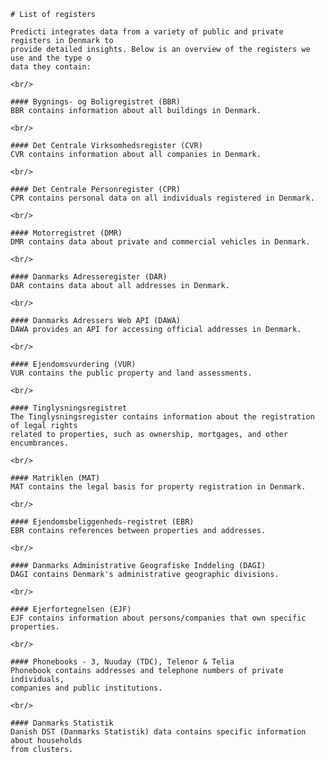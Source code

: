 <div className={'mdx-layout'}>
  <section>

    # List of registers

    Predicti integrates data from a variety of public and private registers in Denmark to
    provide detailed insights. Below is an overview of the registers we use and the type o
    data they contain:

    <br/>

    #### Bygnings- og Boligregistret (BBR)
    BBR contains information about all buildings in Denmark.

    <br/>

    #### Det Centrale Virksomhedsregister (CVR)
    CVR contains information about all companies in Denmark.

    <br/>

    #### Det Centrale Personregister (CPR)
    CPR contains personal data on all individuals registered in Denmark.

    <br/>

    #### Motorregistret (DMR)
    DMR contains data about private and commercial vehicles in Denmark.

    <br/>

    #### Danmarks Adresseregister (DAR)
    DAR contains data about all addresses in Denmark.

    <br/>

    #### Danmarks Adressers Web API (DAWA)
    DAWA provides an API for accessing official addresses in Denmark.

    <br/>

    #### Ejendomsvurdering (VUR)
    VUR contains the public property and land assessments.

    <br/>

    #### Tinglysningsregistret
    The Tinglysningsregister contains information about the registration of legal rights
    related to properties, such as ownership, mortgages, and other encumbrances.

    <br/>

    #### Matriklen (MAT)
    MAT contains the legal basis for property registration in Denmark.

    <br/>

    #### Ejendomsbeliggenheds-registret (EBR)
    EBR contains references between properties and addresses.

    <br/>

    #### Danmarks Administrative Geografiske Inddeling (DAGI)
    DAGI contains Denmark's administrative geographic divisions.

    <br/>

    #### Ejerfortegnelsen (EJF)
    EJF contains information about persons/companies that own specific properties.

    <br/>

    #### Phonebooks - 3, Nuuday (TDC), Telenor & Telia
    Phonebook contains addresses and telephone numbers of private individuals,
    companies and public institutions.

    <br/>

    #### Danmarks Statistik
    Danish DST (Danmarks Statistik) data contains specific information about households
    from clusters.

  </section>
</div>
